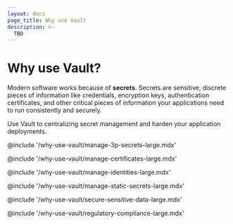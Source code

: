 ```yaml
---
layout: docs
page_title: Why use Vault
description: >-
  TBD
---
```


# Why use Vault?

Modern software works because of **secrets**. Secrets are sensitive, discrete
pieces of information like credentials, encryption keys, authentication
certificates, and other critical pieces of information your applications need
to run consistently and securely.

Use Vault to centralizing secret management and harden your application
deployments.


@include '/why-use-vault/manage-3p-secrets-large.mdx'

@include '/why-use-vault/manage-certificates-large.mdx'

@include '/why-use-vault/manage-identities-large.mdx'

@include '/why-use-vault/manage-static-secrets-large.mdx'

@include '/why-use-vault/secure-sensitive-data-large.mdx'

@include '/why-use-vault/regulatory-compliance-large.mdx'
